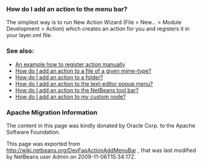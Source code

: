 <!--

    Licensed to the Apache Software Foundation (ASF) under one
    or more contributor license agreements.  See the NOTICE file
    distributed with this work for additional information
    regarding copyright ownership.  The ASF licenses this file
    to you under the Apache License, Version 2.0 (the
    "License"); you may not use this file except in compliance
    with the License.  You may obtain a copy of the License at

      http://www.apache.org/licenses/LICENSE-2.0

    Unless required by applicable law or agreed to in writing,
    software distributed under the License is distributed on an
    "AS IS" BASIS, WITHOUT WARRANTIES OR CONDITIONS OF ANY
    KIND, either express or implied.  See the License for the
    specific language governing permissions and limitations
    under the License.

-->

===How do I add an action to the menu bar?===

The simplest way is to run New Action Wizard (File > New... > Module Development > Action) which creates an action for you and registers it in your layer.xml file.

===See also:===
* [[DevFaqActionsFolder| An example how to register action manually ]]
* [[DevFaqActionAddFileMime| How do I add an action to a file of a given mime-type? ]]
* [[DevFaqActionAddFolder| How do I add an action to a folder? ]]
* [[DevFaqActionAddEditorPopup| How do I add an action to the text-editor popup menu? ]]
* [[DevFaqActionAddToolBar| How do I add an action to the NetBeans tool bar? ]]
* [[DevFaqActionAddDataObject| How do I add an action to my custom node? ]]

===Apache Migration Information===

The content in this page was kindly donated by Oracle Corp. to the
Apache Software Foundation.

This page was exported from http://wiki.netbeans.org/DevFaqActionAddMenuBar , 
that was last modified by NetBeans user Admin 
on 2009-11-06T15:34:17Z.

